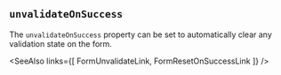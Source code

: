 
## `unvalidateOnSuccess`

The `unvalidateOnSuccess` property can be set to automatically
clear any validation state on the form.

<Example
  Component={Unvalidate}
  code={UnvalidateSrc}
  caption="unvalidateOnSuccess"
  highlightLines="11"
  expand
/>

<SeeAlso
  links={[
    FormUnvalidateLink,
    FormResetOnSuccessLink
  ]}
/>

